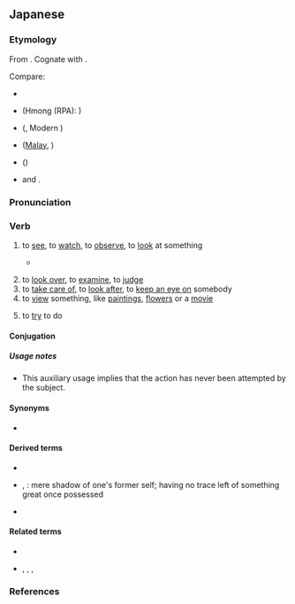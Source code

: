 ==Japanese==

===Etymology===
{{ja-kanjitab|み|yomi=kun}}
From {{inh|ja|jpx-pro|*miru}}. Cognate with {{m|ja|目|tr=me||eye}}.

Compare:
* {{inh|zh|sit-pro|*s-mjak ~ s-mik||eye}}
* {{cog|hmx-pro|*mu̯ɛjH||eye}} (Hmong (RPA): {{m|mww|muag}})
* {{cog|aav-pro|*mat||eye}} ({{cog|vi|mắt}}, Modern {{cog|mnw|မတ်|sc=Mymr|tr=mòt}})
* {{cog|map-pro|*mata||eye}} ([[wikipedia:Malay language|Malay]], {{cog|id|mata}})
* {{cog|tai-pro|*p.taːᴬ||eye}} ({{cog|th|ตา}})
* {{cog|jpx-pro|*may||eye}} and {{cog|jpx-pro|*miru||to see}}.

===Pronunciation===
{{ja-pron|みる|acc=a|acc_loc={{w|Tokyo dialect|Tokyo}}|acc_ref=DJR,NHK|acc2=0|acc2_loc={{w|Mishima Island, Yamaguchi|Mishima}}|acc2_ref=<ref>{{cite-journal|author=Uwano, Zendo|title={{lang|ja|見島方言の用言のアクセント調査報告}}|trans-title=A Report on the Accentual Surveys of Verbs and Adjectives in the Mishima Dialect|url=http://repository.tufs.ac.jp/handle/10108/75432|journal={{lang|ja|環太平洋の「消滅に瀕した言語」にかんする緊急調査研究}}|trans-work=Endangered languages of the Pacific Rim|location=|publisher=|date=2002-10-31|volume=|issue=|pages=|issn=1346-082X|oclc=}}</ref>}}
{{ja-ojad}}

===Verb===
{{ja-verb|type=2|みる|tr=trans}}
{{ja-vp|見る|見える|c=見せる|みる|みえる|ck=みせる}}

# to [[see]], to [[watch]], to [[observe]], to [[look]] at something
#* {{quote-av|ja||{{w|Ai Maeda (voice actress)|Ai Maeda}}|{{w|Kill Bill: Volume 1}}||||role=young {{w|List of Kill Bill characters#O-Ren Ishii|O-Ren Ishii}}|writer={{w|Quentin Tarantino}}|publisher={{w|Miramax|Miramax Films}}|date=Oct 10 2003}}
#*: {{ja-usex|[[松%本]]……[[あたし]]を'''見て'''……あたし[[の]][[顔]][[を]][[よく|よーく]]'''見て'''……あたしの[[目]]を'''見て'''……あたしの[[口]]を'''見て'''……[[見%覚え]][[ない]][[かい]]？……[[あんた]][[が]][[殺す|殺した]][[誰か]][[に]]……[[似る|似て]]ないかい！|^まつ%もと…… ^あたし を '''みて'''…… ^あたし の かお を よーく '''みて'''…… ^あたし の め を '''みて'''…… ^あたし の くち を '''みて'''…… ^み%おぼえ ない かい？…… ^あんた が ころした だれ か に…… にて ない かい！|Matsumoto…… '''Look''' at me…… Take a good '''look''' at my face…… My eyes…… My mouth…… Don’t I look familiar to you?…… Like someone…… you murdered⁉}}
# to [[look over]], to [[examine]], to [[judge]]
# to [[take care of]], to [[look after]], to [[keep an eye on]] somebody
# to [[view]] something, like [[painting]]s, [[flower]]s or a [[movie]]
#: {{ja-usex|[[映%画]]を'''見'''に[[行く]]|えい%が を '''み''' に いく|to go '''see''' a movie}}
#: {{ja-usex|[[あの]] [[監%督]] の 映%画 を '''見た''' [[こと]] [[は]] [[ありません]][[。]]|あの かん%とく の えい%が を '''みた''' こと は ありません。|I haven't '''seen''' any of that director's movies before.}}
# {{senseid|ja|try}} {{ja-def|みる}} {{lb|ja|after the [[w:Japanese verb conjugation#te form|''te'' form]] of a verb}} to [[try]] to do {{q|literally, “[do the preceding verb and] see”}}
#: {{ja-usex|[[納豆]]を[[食べる|食べて]]'''みません'''[[か]]。|^なっとう を たべて '''みません''' か。|Why not '''try''' [to eat] natto?}}
#: {{ja-usex|[[死ぬ]] [[まで]] [[君]] [[と#Etymology 2|と]] [[生きる|生きて]] '''みたい''' [[よ#Etymology 2|よ]]|しぬ まで きみ と いきて '''みたい''' よ|Until death I '''want to try to''' live with you}}
#: {{ja-usex|[[怪しい]] [[扉]] [[を#Etymology 2|を]] [[開ける|開けて]] '''みたく'''[[ない]] よ|あやしい とびら を あけて '''みたく'''ない よ|I don't '''want to try to''' open the weird door!}}

====Conjugation====
{{ja-ichi|み}}
{{ja-conj-bungo||1u-m|sik=}}

=====Usage notes=====
* This auxiliary usage implies that the action has never been attempted by the subject.

====Synonyms====
* {{ja-r|linkto=視聴|視聴する|しちょう する}}

====Derived terms====
* {{ja-r|見せる|みせる}}
* {{ja-r|見る影もない|みる かげ も ない}}, {{ja-r|見る影も無い|みる かげ も ない}}: mere shadow of one's former self; having no trace left of something great once possessed
* {{ja-r|夢を見る|ゆめ を みる}}

====Related terms====
* {{ja-r|見える|みえる}}
* {{ja-r|診る|みる}}, {{ja-r|看る|みる}}, {{ja-r|観る|みる}}, {{ja-r|視る|みる}}

===References===
<references />